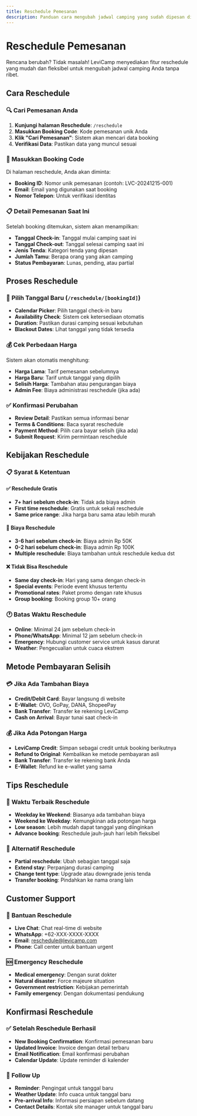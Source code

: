 ```yaml
---
title: Reschedule Pemesanan
description: Panduan cara mengubah jadwal camping yang sudah dipesan di LeviCamp
---
```


# Reschedule Pemesanan

Rencana berubah? Tidak masalah! LeviCamp menyediakan fitur reschedule yang mudah dan fleksibel untuk mengubah jadwal camping Anda tanpa ribet.

## Cara Reschedule

### 🔍 **Cari Pemesanan Anda**
1. **Kunjungi halaman Reschedule**: `/reschedule`
2. **Masukkan Booking Code**: Kode pemesanan unik Anda
3. **Klik "Cari Pemesanan"**: Sistem akan mencari data booking
4. **Verifikasi Data**: Pastikan data yang muncul sesuai

### 📝 **Masukkan Booking Code**
Di halaman reschedule, Anda akan diminta:
- **Booking ID**: Nomor unik pemesanan (contoh: LVC-20241215-001)
- **Email**: Email yang digunakan saat booking
- **Nomor Telepon**: Untuk verifikasi identitas

### 📋 **Detail Pemesanan Saat Ini**
Setelah booking ditemukan, sistem akan menampilkan:
- **Tanggal Check-in**: Tanggal mulai camping saat ini
- **Tanggal Check-out**: Tanggal selesai camping saat ini
- **Jenis Tenda**: Kategori tenda yang dipesan
- **Jumlah Tamu**: Berapa orang yang akan camping
- **Status Pembayaran**: Lunas, pending, atau partial

## Proses Reschedule

### 📅 **Pilih Tanggal Baru** (`/reschedule/[bookingId]`)
- **Calendar Picker**: Pilih tanggal check-in baru
- **Availability Check**: Sistem cek ketersediaan otomatis
- **Duration**: Pastikan durasi camping sesuai kebutuhan
- **Blackout Dates**: Lihat tanggal yang tidak tersedia

### 💰 **Cek Perbedaan Harga**
Sistem akan otomatis menghitung:
- **Harga Lama**: Tarif pemesanan sebelumnya
- **Harga Baru**: Tarif untuk tanggal yang dipilih
- **Selisih Harga**: Tambahan atau pengurangan biaya
- **Admin Fee**: Biaya administrasi reschedule (jika ada)

### ✅ **Konfirmasi Perubahan**
- **Review Detail**: Pastikan semua informasi benar
- **Terms & Conditions**: Baca syarat reschedule
- **Payment Method**: Pilih cara bayar selisih (jika ada)
- **Submit Request**: Kirim permintaan reschedule

## Kebijakan Reschedule

### 📋 **Syarat & Ketentuan**

#### ✅ **Reschedule Gratis**
- **7+ hari sebelum check-in**: Tidak ada biaya admin
- **First time reschedule**: Gratis untuk sekali reschedule
- **Same price range**: Jika harga baru sama atau lebih murah

#### 💸 **Biaya Reschedule**
- **3-6 hari sebelum check-in**: Biaya admin Rp 50K
- **0-2 hari sebelum check-in**: Biaya admin Rp 100K
- **Multiple reschedule**: Biaya tambahan untuk reschedule kedua dst

#### ❌ **Tidak Bisa Reschedule**
- **Same day check-in**: Hari yang sama dengan check-in
- **Special events**: Periode event khusus tertentu
- **Promotional rates**: Paket promo dengan rate khusus
- **Group booking**: Booking group 10+ orang

### 🕐 **Batas Waktu Reschedule**
- **Online**: Minimal 24 jam sebelum check-in
- **Phone/WhatsApp**: Minimal 12 jam sebelum check-in
- **Emergency**: Hubungi customer service untuk kasus darurat
- **Weather**: Pengecualian untuk cuaca ekstrem

## Metode Pembayaran Selisih

### 💳 **Jika Ada Tambahan Biaya**
- **Credit/Debit Card**: Bayar langsung di website
- **E-Wallet**: OVO, GoPay, DANA, ShopeePay
- **Bank Transfer**: Transfer ke rekening LeviCamp
- **Cash on Arrival**: Bayar tunai saat check-in

### 💰 **Jika Ada Potongan Harga**
- **LeviCamp Credit**: Simpan sebagai credit untuk booking berikutnya
- **Refund to Original**: Kembalikan ke metode pembayaran asli
- **Bank Transfer**: Transfer ke rekening bank Anda
- **E-Wallet**: Refund ke e-wallet yang sama

## Tips Reschedule

### 🎯 **Waktu Terbaik Reschedule**
- **Weekday ke Weekend**: Biasanya ada tambahan biaya
- **Weekend ke Weekday**: Kemungkinan ada potongan harga
- **Low season**: Lebih mudah dapat tanggal yang diinginkan
- **Advance booking**: Reschedule jauh-jauh hari lebih fleksibel

### 📱 **Alternatif Reschedule**
- **Partial reschedule**: Ubah sebagian tanggal saja
- **Extend stay**: Perpanjang durasi camping
- **Change tent type**: Upgrade atau downgrade jenis tenda
- **Transfer booking**: Pindahkan ke nama orang lain

## Customer Support

### 💬 **Bantuan Reschedule**
- **Live Chat**: Chat real-time di website
- **WhatsApp**: +62-XXX-XXXX-XXXX
- **Email**: reschedule@levicamp.com
- **Phone**: Call center untuk bantuan urgent

### 🆘 **Emergency Reschedule**
- **Medical emergency**: Dengan surat dokter
- **Natural disaster**: Force majeure situation
- **Government restriction**: Kebijakan pemerintah
- **Family emergency**: Dengan dokumentasi pendukung

## Konfirmasi Reschedule

### ✅ **Setelah Reschedule Berhasil**
- **New Booking Confirmation**: Konfirmasi pemesanan baru
- **Updated Invoice**: Invoice dengan detail terbaru
- **Email Notification**: Email konfirmasi perubahan
- **Calendar Update**: Update reminder di kalender

### 📧 **Follow Up**
- **Reminder**: Pengingat untuk tanggal baru
- **Weather Update**: Info cuaca untuk tanggal baru
- **Pre-arrival Info**: Informasi persiapan sebelum datang
- **Contact Details**: Kontak site manager untuk tanggal baru
